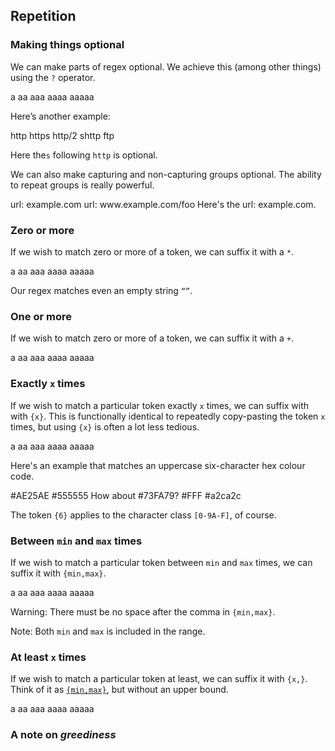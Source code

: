 
## Repetition

### Making things optional

We can make parts of regex optional. We achieve this (among other things) using the `?` operator.

<Example source="a?" flags="g">
    <String></String>
    <String>a</String>
    <String>aa</String>
    <String>aaa</String>
    <String>aaaa</String>
    <String>aaaaa</String>
</Example>

Here’s another example:

<Example source="https?" flags="g">
    <String>http</String>
    <String>https</String>
    <String>http/2</String>
    <String>shttp</String>
    <String>ftp</String>
</Example>

Here the`s` following `http` is optional.

We can also make capturing and non-capturing groups optional. The ability to repeat groups is really powerful.

<Example source="url: (www\.)?example\.com" flags="g">
    <String>url: example.com</String>
    <String>url: www.example.com/foo</String>
    <String>Here's the url: example.com.</String>
</Example>

### Zero or more

If we wish to match zero or more of a token, we can suffix it with a `*`.

<Example source="a*" flags="g">
    <String></String>
    <String>a</String>
    <String>aa</String>
    <String>aaa</String>
    <String>aaaa</String>
    <String>aaaaa</String>
</Example>

Our regex matches even an empty string `“”`.

### One or more

If we wish to match zero or more of a token, we can suffix it with a `+`.

<Example source="a+" flags="g">
    <String></String>
    <String>a</String>
    <String>aa</String>
    <String>aaa</String>
    <String>aaaa</String>
    <String>aaaaa</String>
</Example>

### Exactly `x` times

If we wish to match a particular token exactly `x` times, we can suffix with with `{x}`. This is functionally identical to repeatedly copy-pasting the token `x` times, but using `{x}` is often a lot less tedious.

<Example source="a{3}" flags="g">
    <String></String>
    <String>a</String>
    <String>aa</String>
    <String>aaa</String>
    <String>aaaa</String>
    <String>aaaaa</String>
</Example>

Here's an example that matches an uppercase six-character hex colour code.

<Example source="#[0-9A-F]{6}" flags="g">
    <String>#AE25AE</String>
    <String>#555555</String>
    <String>How about #73FA79?</String>
    <String>#FFF</String>
    <String>#a2ca2c</String>
</Example>

The token `{6}` applies to the character class `[0-9A-F]`, of course.

### Between `min` and `max` times

If we wish to match a particular token between `min` and `max` times, we can suffix it with `{min,max}`.

<Example source="a{2,4}" flags="g">
    <String></String>
    <String>a</String>
    <String>aa</String>
    <String>aaa</String>
    <String>aaaa</String>
    <String>aaaaa</String>
</Example>

Warning: There must be no space after the comma in `{min,max}`.

Note: Both `min` and `max` is included in the range.

### At least `x` times

If we wish to match a particular token at least, we can suffix it with `{x,}`. Think of it as [`{min,max}`](#between-min-and-max-times), but without an upper bound.

<Example source="a{2,}" flags="g">
    <String></String>
    <String>a</String>
    <String>aa</String>
    <String>aaa</String>
    <String>aaaa</String>
    <String>aaaaa</String>
</Example>

### A note on _greediness_
